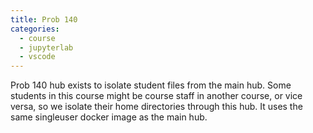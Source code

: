 ```yaml
---
title: Prob 140
categories:
  - course
  - jupyterlab
  - vscode
---
```


Prob 140 hub exists to isolate student files from the main hub. Some students
in this course might be course staff in another course, or vice versa, so we
isolate their home directories through this hub. It uses the same singleuser
docker image as the main hub.
